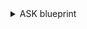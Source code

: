 <details>
<summary> ASK blueprint </summary>

```json showLineNumbers
{
  "identifier": "aks",
  "description": "This blueprint represents an Azure Kubernetes Service in our software catalog",
  "title": "AKS",
  "icon": "Azure",
  "schema": {
    "properties": {
      "location": {
        "title": "Location",
        "type": "string"
      },
      "provisioningState": {
        "title": "Provisioning State",
        "type": "string"
      },
      "powerState": {
        "title": "Power State",
        "type": "string"
      },
      "kubernetesVersion": {
        "title": "Kubernetes Version",
        "type": "string"
      },
      "currentKubernetesVersion": {
        "title": "Current Kubernetes Version",
        "type": "string"
      },
      "dnsPrefix": {
        "title": "DNS Prefix",
        "type": "string"
      },
      "fqdn": {
        "title": "FQDN",
        "type": "string"
      },
      "nodeResourceGroup": {
        "title": "Node Resource Group",
        "type": "string"
      },
      "enableRBAC": {
        "title": "Enable RBAC",
        "type": "boolean"
      },
      "supportPlan": {
        "title": "Support Plan",
        "type": "string"
      },
      "networkPlugin": {
        "title": "Network Plugin",
        "type": "string"
      },
      "podCIDR": {
        "title": "Pod CIDR",
        "type": "string"
      },
      "serviceCIDR": {
        "title": "Service CIDR",
        "type": "string"
      },
      "dnsServiceIp": {
        "title": "DNS Service IP",
        "type": "string"
      },
      "outboundType": {
        "title": "Outbound Type",
        "type": "string"
      },
      "loadBalancerSKU": {
        "title": "Load Balancer SKU",
        "type": "string"
      },
      "maxAgentPools": {
        "title": "Max Agent Pools",
        "type": "number"
      },
      "skuTier": {
        "title": "Tier",
        "type": "string",
        "enum": ["Free", "Paid", "Standard"]
      }
    },
    "required": []
  },
  "mirrorProperties": {},
  "calculationProperties": {},
  "relations": {
    "resourceGroup": {
      "target": "resourceGroup",
      "title": "Resource Group",
      "required": false,
      "many": false
    }
  }
}
```

</details>
